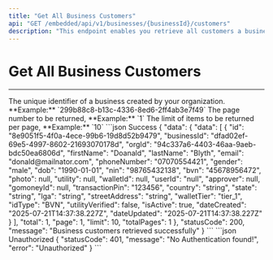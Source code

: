 ```yaml
---
title: "Get All Business Customers"
api: "GET /embedded/api/v1/businesses/{businessId}/customers"
description: "This endpoint enables you retrieve all customers a business has created"
---
```


# Get All Business Customers

---

<ParamField path="businessId" type="string" required>
	The unique identifier of a business created by your organization. **Example:**
	`299b88c8-b13c-4336-8ed6-2ff4ab3e7f49`
</ParamField>

<ParamField query="page" type="number" default="1">
	The page number to be returned, **Example:** `1`
</ParamField>

<ParamField query="limit" type="number" default="10">
	The limit of items to be returned per page, **Example:** `10`
</ParamField>

<ResponseExample>
```json Success
{
	"data": {
		"data": [
			{
				"id": "8e9051f5-4f0a-4ece-99b6-19d8d52b9479",
				"businessId": "dfad02ef-69e5-4997-8602-21693070178d",
				"orgId": "94c337a6-4403-46aa-9aeb-bdc50ea6806d",
				"firstName": "Doanald",
				"lastName": "Blyth",
				"email": "donald@mailnator.com",
				"phoneNumber": "07070554421",
				"gender": "male",
				"dob": "1990-01-01",
				"nin": "98765432138",
				"bvn": "45678956472",
				"photo": null,
				"utility": null,
				"walletId": null,
				"userId": "null",
				"approver": null,
				"gomoneyId": null,
				"transactionPin": "123456",
				"country": "string",
				"state": "string",
				"lga": "string",
				"streetAddress": "string",
				"walletTier": "tier_1",
				"idType": "BVN",
				"utilityVerified": false,
				"isActive": true,
				"dateCreated": "2025-07-21T14:37:38.227Z",
				"dateUpdated": "2025-07-21T14:37:38.227Z"
			}
		],
		"total": 1,
		"page": 1,
		"limit": 10,
		"totalPages": 1
	},
	"statusCode": 200,
	"message": "Business customers retrieved successfully"
}
```
```json Unauthorized
{
	"statusCode": 401,
	"message": "No Authentication found!",
	"error": "Unauthorized"
}
```
</ResponseExample>
